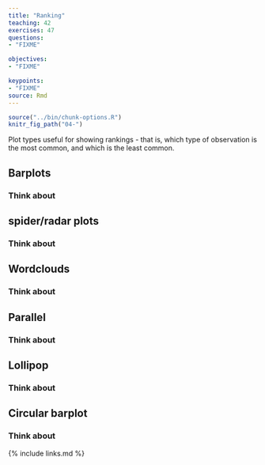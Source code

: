 ```yaml
---
title: "Ranking"
teaching: 42
exercises: 47
questions: 
- "FIXME"

objectives:
- "FIXME"

keypoints:
- "FIXME"
source: Rmd
---
```


```r
source("../bin/chunk-options.R")
knitr_fig_path("04-")
```

Plot types useful for showing rankings - that is, which type of observation
is the most common, and which is the least common.


## Barplots


### Think about

## spider/radar plots

### Think about

## Wordclouds

### Think about

## Parallel

### Think about

## Lollipop

### Think about

## Circular barplot

### Think about




{% include links.md %}
